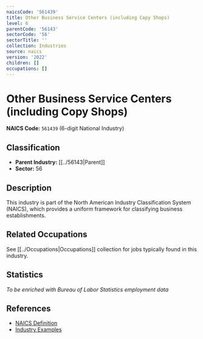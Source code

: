 ```yaml
---
naicsCode: '561439'
title: Other Business Service Centers (including Copy Shops)
level: 6
parentCode: '56143'
sectorCode: '56'
sectorTitle: ''
collection: Industries
source: naics
version: '2022'
children: []
occupations: []
---
```

# Other Business Service Centers (including Copy Shops)

**NAICS Code:** `561439` (6-digit National Industry)

## Classification

- **Parent Industry:** [[../56143|Parent]]
- **Sector:** 56

## Description

This industry is part of the North American Industry Classification System (NAICS), which provides a uniform framework for classifying business establishments.

## Related Occupations

See [[../Occupations|Occupations]] collection for jobs typically found in this industry.

## Statistics

*To be enriched with Bureau of Labor Statistics employment data*

## References

- [NAICS Definition](https://www.census.gov/naics/)
- [Industry Examples](https://www.census.gov/naics/2022NAICS/)
